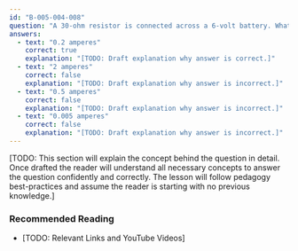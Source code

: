 ```yaml
---
id: "B-005-004-008"
question: "A 30-ohm resistor is connected across a 6-volt battery. What current does it draw?"
answers:
  - text: "0.2 amperes"
    correct: true
    explanation: "[TODO: Draft explanation why answer is correct.]"
  - text: "2 amperes"
    correct: false
    explanation: "[TODO: Draft explanation why answer is incorrect.]"
  - text: "0.5 amperes"
    correct: false
    explanation: "[TODO: Draft explanation why answer is incorrect.]"
  - text: "0.005 amperes"
    correct: false
    explanation: "[TODO: Draft explanation why answer is incorrect.]"
---
```


[TODO: This section will explain the concept behind the question in detail. Once drafted the reader will understand all necessary concepts to answer the question confidently and correctly. The lesson will follow pedagogy best-practices and assume the reader is starting with no previous knowledge.]

### Recommended Reading

- [TODO: Relevant Links and YouTube Videos]
